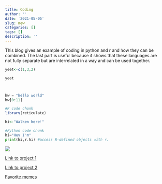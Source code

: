 ```yaml
---
title: Coding
author: ''
date: '2021-05-05'
slug: new
categories: []
tags: []
description: ''
---
```


This blog gives an example of coding in python and r and how they can be combined. The last part is useful because it shows that these languages are not fully separate but are interrelated in a way and can be used together.

```R


yeet<-c(1,3,2)

yeet




```
```python
hw = "hello world"
hw[0:11]
```
```R
#R code chunk
library(reticulate)

hi<-"Walken here!"
```

```python
#Python code chunk
hi="Hey I'm"
print(hi,r.hi) #access R-defined objects with r.
```
![](/img/walkeeen.png)

[Link to project 1](/project/project1/)

[Link to project 2](/project/project2/)


[Favorite memes](https://rr.noordstar.me/dbf253f9)